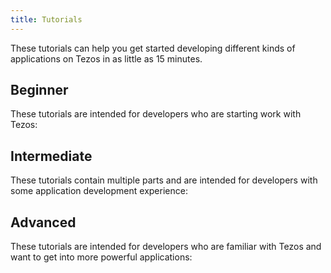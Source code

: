 ```yaml
---
title: Tutorials
---
```


These tutorials can help you get started developing different kinds of applications on Tezos in as little as 15 minutes.


## Beginner

These tutorials are intended for developers who are starting work with Tezos:

<TutorialCardContainer>

<TutorialCard
  title="Deploy a smart contract"
  emoji="🚀"
  href="./tutorials/smart-contract"
  description="In 15 minutes, go from zero to hero and deploy your first smart contract with your choice of JavaScript, OCaml, or Python-like languages"
  link="Start tutorial"
/>

<TutorialCard
  title="Mint NFTs from a web app"
  emoji="💻"
  href="./tutorials/create-an-nft/nft-web-app"
  description="Create a web app that uses an existing contract to create NFTs"
  link="Start tutorial"
/>

<TutorialCard
  title="Create a minimum dapp"
  emoji="⭐"
  href="./tutorials/dapp"
  description="Create your minimum dapp from the smart contract to the frontend using Typescript React and Typescript-like JsLigo language"
  link="Start tutorial"
/>

</TutorialCardContainer>

## Intermediate

These tutorials contain multiple parts and are intended for developers with some application development experience:

<TutorialCardContainer>

<TutorialCard
  title="Build your first app on Tezos"
  emoji="💡"
  href="./tutorials/build-your-first-app/"
  description="Learn how to set up and create a decentralized web application on Tezos using TypeScript, Taquito, and Svelte"
  link="Start tutorial"
/>

<TutorialCard
  title="Create a contract and web app that mints NFTs"
  emoji="📦"
  href="./tutorials/create-an-nft/nft-taquito"
  description="Create your own NFTs with contracts and web applications"
  link="Start tutorial"
/>

<TutorialCard
  title="Create an NFT from the command line"
  emoji="⚡️"
  href="./tutorials/create-an-nft/nft-tznft"
  description="Learn about NFTs and how to create them from files on your computer"
  link="Start tutorial"
/>

</TutorialCardContainer>

## Advanced

These tutorials are intended for developers who are familiar with Tezos and want to get into more powerful applications:

<TutorialCardContainer>

<TutorialCard
  title="Build an NFT marketplace"
  emoji="🛒"
  href="./tutorials/build-an-nft-marketplace"
  description="Learn how to build a marketplace to buy and sell different kinds of tokens with LIGO smart contract templates"
  link="Start tutorial"
/>

<TutorialCard
  title="Deploy a smart rollup"
  emoji="🏎"
  href="./tutorials/smart-rollup"
  description="Learn how to deploy a smart rollup to handle large amounts of processing off the main chain"
  link="Start tutorial"
/>

</TutorialCardContainer>
